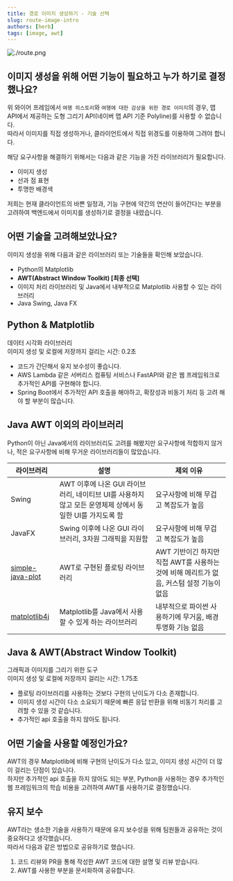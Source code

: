 ```yaml
---
title: 경로 이미지 생성하기 - 기술 선택
slug: route-image-intro
authors: [herb]
tags: [image, awt]
---
```


![./route.png](./route.png)

## 이미지 생성을 위해 어떤 기능이 필요하고 누가 하기로 결정했나요?

위 와이어 프레임에서 `여행 히스토리`와 `여행에 대한 감상을 위한 경로 이미지`의 경우, 맵 API에서 제공하는 도형 그리기 API(네이버 맵 API 기준 Polyline)를 사용할 수 없습니다.  
따라서 이미지를 직접 생성하거나, 클라이언트에서 직접 위경도를 이용하여 그려야 합니다.

해당 요구사항을 해결하기 위해서는 다음과 같은 기능을 가진 라이브러리가 필요합니다.

- 이미지 생성
- 선과 점 표현
- 투명한 배경색

저희는 현재 클라이언트의 바쁜 일정과, 기능 구현에 약간의 연산이 들어간다는 부분을 고려하여 백엔드에서 이미지를 생성하기로 결정을 내렸습니다.

## 어떤 기술을 고려해보았나요?

이미지 생성을 위해 다음과 같은 라이브러리 또는 기술들을 확인해 보았습니다.   

- Python의 Matplotlib
- **AWT(Abstract Window Toolkit) [최종 선택]**
- 이미지 처리 라이브러리 및 Java에서 내부적으로 Matplotlib 사용할 수 있는 라이브러리
- Java Swing, Java FX

## Python & Matplotlib

데이터 시각화 라이브러리  
이미지 생성 및 로컬에 저장까지 걸리는 시간: 0.2초   

- 코드가 간단해서 유지 보수성이 좋습니다.  
- AWS Lambda 같은 서버리스 컴퓨팅 서비스나 FastAPI와 같은 웹 프레임워크로 추가적인 API를 구현해야 합니다.
- Spring Boot에서 추가적인 API 호출을 해야하고, 확장성과 비동기 처리 등 고려 해야 할 부분이 많습니다.

## Java AWT 이외의 라이브러리

Python이 아닌 Java에서의 라이브러리도 고려를 해봤지만 요구사항에 적합하지 않거나, 적은 요구사항에 비해 무거운 라이브러리들이 많았습니다.

라이브러리 | 설명 | 제외 이유
-- | -- | --
Swing | AWT 이후에 나온 GUI 라이브러리, 네이티브 UI를 사용하지 않고 모든 운영체제 상에서 동일한 UI를 가지도록 함 | 요구사항에 비해 무겁고 복잡도가 높음
JavaFX | Swing 이후에 나온 GUI 라이브러리, 3차원 그래픽을 지원함 | 요구사항에 비해 무겁고 복잡도가 높음
[simple-java-plot](https://github.com/yuriy-g/simple-java-plot) | AWT로 구현된 플로팅 라이브러리 | AWT 기반이긴 하지만 직접 AWT를 사용하는 것에 비해 메리트가 없음, 커스텀 설정 기능이 없음
[matplotlib4j](https://github.com/sh0nk/matplotlib4j) | Matplotlib를 Java에서 사용할 수 있게 하는 라이브러리 | 내부적으로 파이썬 사용하기에 무거움, 배경 투명화 기능 없음

## Java & AWT(Abstract Window Toolkit)

그래픽과 이미지를 그리기 위한 도구  
이미지 생성 및 로컬에 저장까지 걸리는 시간: 1.75초  

- 플로팅 라이브러리를 사용하는 것보다 구현의 난이도가 다소 존재합니다.
- 이미지 생성 시간이 다소 소요되기 때문에 빠른 응답 반환을 위해 비동기 처리를 고려할 수 있을 것 같습니다.
- 추가적인 api 호출을 하지 않아도 됩니다.

## 어떤 기술을 사용할 예정인가요?

AWT의 경우 Matplotlib에 비해 구현의 난이도가 다소 있고, 이미지 생성 시간이 더 많이 걸리는 단점이 있습니다.  
하지만 추가적인 api 호출을 하지 않아도 되는 부분, Python을 사용하는 경우 추가적인 웹 프레임워크의 학습 비용을 고려하여 AWT를 사용하기로 결정했습니다.

## 유지 보수

AWT라는 생소한 기술을 사용하기 때문에 유지 보수성을 위해 팀원들과 공유하는 것이 중요하다고 생각했습니다.  
따라서 다음과 같은 방법으로 공유하기로 했습니다.  

1. 코드 리뷰와 PR을 통해 작성한 AWT 코드에 대한 설명 및 리뷰 받습니다. 
2. AWT를 사용한 부분을 문서화하여 공유합니다.